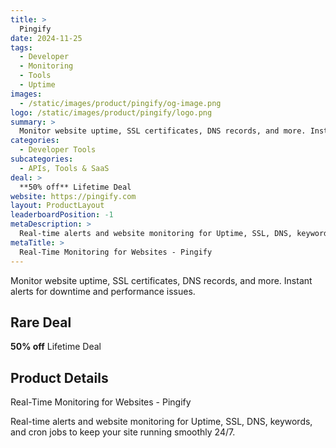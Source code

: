 ```yaml
---
title: >
  Pingify
date: 2024-11-25
tags:
  - Developer
  - Monitoring
  - Tools
  - Uptime
images:
  - /static/images/product/pingify/og-image.png
logo: /static/images/product/pingify/logo.png
summary: >
  Monitor website uptime, SSL certificates, DNS records, and more. Instant alerts for downtime and performance issues.
categories:
  - Developer Tools
subcategories:
  - APIs, Tools & SaaS
deal: >
  **50% off** Lifetime Deal
website: https://pingify.com
layout: ProductLayout
leaderboardPosition: -1
metaDescription: >
  Real-time alerts and website monitoring for Uptime, SSL, DNS, keywords, and cron jobs to keep your site running smoothly 24/7.
metaTitle: >
  Real-Time Monitoring for Websites - Pingify
---
```

Monitor website uptime, SSL certificates, DNS records, and more. Instant alerts for downtime and performance issues.

## Rare Deal

**50% off** Lifetime Deal

## Product Details

Real-Time Monitoring for Websites - Pingify

Real-time alerts and website monitoring for Uptime, SSL, DNS, keywords, and cron jobs to keep your site running smoothly 24/7.
